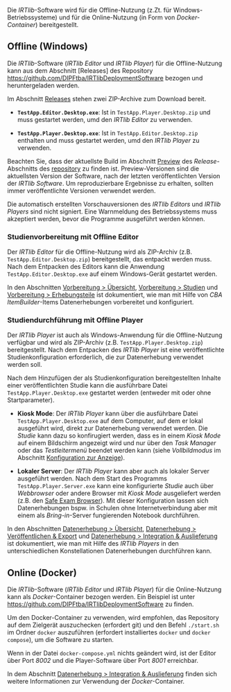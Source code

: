 Die *IRTlib*-Software wird für die Offline-Nutzung (z.Zt. für Windows-Betriebssysteme) und für die Online-Nutzung (in Form von *Docker-Container*) bereitgestellt.

## Offline (Windows)

Die *IRTlib*-Software (*IRTlib Editor* und *IRTlib Player*) für die Offline-Nutzung kann aus dem Abschnitt [Releases] des Repository <https://github.com/DIPFtba/IRTlibDeploymentSoftware> bezogen und heruntergeladen werden.

Im Abschnitt [Releases](https://github.com/DIPFtba/IRTlibDeploymentSoftware/releases) stehen zwei ZIP-Archive zum Download bereit.

* **`TestApp.Editor.Desktop.exe`**: Ist in `TestApp.Player.Desktop.zip`  und muss gestartet werden, umd den  *IRTlib Editor* zu verwenden. 

* **`TestApp.Player.Desktop.exe`**: Ist in `TestApp.Editor.Desktop.zip` enthalten und muss gestartet werden, umd den  *IRTlib Player* zu verwenden. 

::: callout-note
Beachten Sie, dass der aktuellste Build im Abschnitt [Preview](https://github.com/DIPFtba/IRTlibDeploymentSoftware/releases/tag/preview-231025) des *Release*-Abschnitts des [repository](https://github.com/DIPFtba/IRTlibDeploymentSoftware/releases) zu finden ist. Preview-Versionen sind die aktuellsten Version der Software, nach der letzten veröffentlichten Version der *IRTlib Software*. Um reproduzierbare Ergebnisse zu erhalten, sollten immer veröffentlichte Versionen verwendet werden. 
:::

::: callout-warning
Die automatisch erstellten Vorschauversionen des *IRTlib Editors* und *IRTlib Players* sind nicht signiert. Eine Warnmeldung des Betriebssystems muss akzeptiert werden, bevor die Programme ausgeführt werden können.
:::

### Studienvorbereitung mit Offline Editor

Der *IRTlib Editor* für die Offline-Nutzung wird als ZIP-Archiv (z.B. `TestApp.Editor.Desktop.zip`) bereitgestellt, das entpackt werden muss. Nach dem Entpacken des Editors kann die Anwendung `TestApp.Editor.Desktop.exe` auf einem Windows-Gerät gestartet werden.

In den Abschnitten [Vorbereitung > Übersicht](preparation-overview.qmd), [Vorbereitung > Studien](preparation-studies.qmd) und [Vorbereitung > Erhebungsteile](preparation-parts.qmd) ist dokumentiert, wie man mit Hilfe von *CBA ItemBuilder*-Items Datenerhebungen vorbereitet und konfiguriert.

### Studiendurchführung mit Offline Player 

Der *IRTlib Player* ist auch als Windows-Anwendung für die Offline-Nutzung verfügbar und wird als ZIP-Archiv (z.B. `TestApp.Player.Desktop.zip`) bereitgestellt. Nach dem Entpacken des *IRTlib Player* ist eine veröffentlichte Studienkonfiguration erforderlich, die zur Datenerhebung verwendet werden soll.  

Nach dem Hinzufügen der als Studienkonfiguration bereitgestellten Inhalte einer veröffentlichten Studie kann die ausführbare Datei `TestApp.Player.Desktop.exe` gestartet werden (entweder mit oder ohne Startparameter). 

* **Kiosk Mode**: Der *IRTlib Player* kann über die ausführbare Datei `TestApp.Player.Desktop.exe` auf dem Computer, auf dem er lokal ausgeführt wird, direkt zur Datenerhebung verwendet werden. Die *Studie* kann dazu so konfirugiert werden, dass es in einem *Kiosk Mode* auf einem Bildschirm angezeigt wird und nur über den *Task Manager* oder das *Testleitermenü* beendet werden kann (siehe *Vollbildmodus* im Abschnitt [Konfiguration zur Anzeige](preparation-studies.html#konfiguration-zur-anzeige)).

* **Lokaler Server**: Der *IRTlib Player* kann aber auch als lokaler Server ausgeführt werden. Nach dem Start des Programms `TestApp.Player.Server.exe` kann eine konfigurierte *Studie* auch über *Webbrowser* oder andere Browser mit *Kiosk Mode* ausgeliefert werden (z.B. den [Safe Exam Browser](https://safeexambrowser.org/)). Mit dieser Konfiguration lassen sich Datenerhebungen bspw. in Schulen ohne Internetverbindung aber mit einem als *Bring-in*-Server fungierenden Notebook durchführen.

In den Abschnitten [Datenerhebung > Übersicht](data-collection-overview.qmd), [Datenerhebung > Veröffentlichen & Export](data-collection-publish-and-export.qmd) und [Datenerhebung > Integration & Auslieferung](data-collection-player-integration.qmd) ist dokumentiert, wie man mit Hilfe des *IRTlib Players* in den unterschiedlichen Konstellationen Datenerhebungen durchführen kann. 

## Online (Docker)

Die *IRTlib*-Software (*IRTlib Editor* und *IRTlib Player*) für die Online-Nutzung kann als *Docker*-Container bezogen werden. Ein Beispiel ist unter <https://github.com/DIPFtba/IRTlibDeploymentSoftware> zu finden. 

Um den Docker-Container zu verwenden, wird empfohlen, das Repository auf dem Zielgerät auszuchecken (erfordert git) und den Befehl `./start.sh` im Ordner `docker` auszuführen (erfordert installiertes `docker` und `docker compose`), um die Software zu starten.

Wenn in der Datei `docker-compose.yml` nichts geändert wird, ist der Editor über Port *8002* und die Player-Software über Port *8001* erreichbar.

In dem Abschnitt [Datenerhebung > Integration & Auslieferung](data-collection-player-integration.qmd) finden sich weitere Informationen zur Verwendung der *Docker*-Container. 
